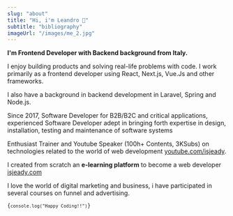 ```yaml
---
slug: "about"
title: "Hi, i'm Leandro 👋"
subtitle: "bibliography"
imageUrl: "/images/me_2.jpg"
---
```

<b>I'm Frontend Developer with Backend background from Italy.</b>

I enjoy building products and solving real-life problems with code. 
I work primarily as a frontend developer using React, Next.js, Vue.Js 
and other frameworks.

I also have a background in backend development in Laravel, Spring and Node.js.

Since 2017, Software Developer for B2B/B2C and critical applications, experienced Software Developer
adept in bringing forth expertise in design, installation, 
testing and maintenance of software systems

Enthusiast Trainer and Youtube Speaker (100h+ Contents, 3KSubs) on technologies related to the world of web development 
<a href='https://www.youtube.com/isjeady' target='_blank'><u>youtube.com/isjeady</u></a>.

I created from scratch an <b>e-learning platform</b> to become a web developer 
<a href='https://www.isjeady.com' target='_blank'><u>isjeady.com</u></a>

<div class='inline-flex gap-4'>
    <LinkIcon icon="youtube" link="https://www.youtube.com/isjeady" />
    <LinkIcon icon="link" link="https://www.isjeady.com" />
</div>

I love the world of digital marketing and business, i have participated in several courses on funnel and advertising.


<Code>{`
    console.log("Happy Coding!!")
`}</Code>
